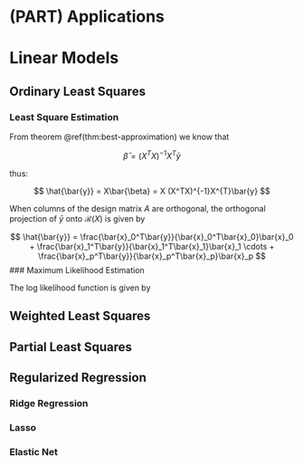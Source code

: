 
# (PART) Applications {-}

# Linear Models

## Ordinary Least Squares

### Least Square Estimation 

From theorem \@ref(thm:best-approximation) we know that 

$$
\bar{\beta} = (X^TX)^{-1}X^T\bar{y}
$$

thus: 

$$
\hat{\bar{y}} = X\bar{\beta} = X (X^TX)^{-1}X^{T}\bar{y}
$$

When columns of the design matrix $A$ are orthogonal, the orthogonal projection of $\bar{y}$ onto $\mathcal{R}(X)$ is given by  

$$
\hat{\bar{y}} = \frac{\bar{x}_0^T\bar{y}}{\bar{x}_0^T\bar{x}_0}\bar{x}_0 + 
\frac{\bar{x}_1^T\bar{y}}{\bar{x}_1^T\bar{x}_1}\bar{x}_1
\cdots +
\frac{\bar{x}_p^T\bar{y}}{\bar{x}_p^T\bar{x}_p}\bar{x}_p
$$
### Maximum Likelihood Estimation

The log likelihood function is given by 





## Weighted Least Squares

## Partial Least Squares  


## Regularized Regression

### Ridge Regression

### Lasso
### Elastic Net